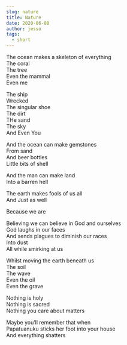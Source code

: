 ```yaml
---  
slug: nature  
title: Nature  
date: 2020-06-08  
author: jesso  
tags:  
  - short  
---  
```

  
The ocean makes a skeleton of everything  
The coral  
The tree  
Even the mammal  
Even me  
  
The ship  
Wrecked  
The singular shoe  
The dirt  
THe sand  
The sky  
And Even You  
  
And the ocean can make gemstones   
From sand  
And beer bottles  
Little bits of shell  
  
And the man can make land  
Into a barren hell  
  
The earth makes fools of us all  
And Just as well  
  
Because we are  
  
Believing we can believe in God and ourselves  
God laughs in our faces  
And sends plagues to diminish our races  
Into dust  
All while smirking at us  
  
Whilst moving the earth beneath us  
The soil  
The wave  
Even the oil  
Even the grave  
  
Nothing is holy  
Nothing is sacred  
Nothing you care about matters  
  
Maybe you’ll remember that when   
Papatuanuku sticks her foot into your house  
And everything shatters  


